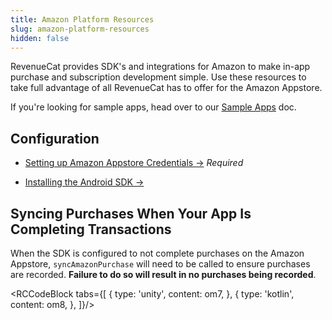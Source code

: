 ```yaml
---
title: Amazon Platform Resources
slug: amazon-platform-resources
hidden: false
---
```


RevenueCat provides SDK's and integrations for Amazon to make in-app purchase and subscription development simple. Use these resources to take full advantage of all RevenueCat has to offer for the Amazon Appstore.

If you're looking for sample apps, head over to our [Sample Apps](/platform-resources/sample-apps) doc.

## Configuration

- [Setting up Amazon Appstore Credentials →](/service-credentials/amazon-appstore-credentials)
  _Required_

- [Installing the Android SDK →](/getting-started/installation/android)

## Syncing Purchases When Your App Is Completing Transactions

When the SDK is configured to not complete purchases on the Amazon Appstore, `syncAmazonPurchase` will need to be called to ensure purchases are recorded. **Failure to do so will result in no purchases being recorded**.


<RCCodeBlock tabs={[
  {
    type: 'unity',
    content: om7,
  },
  {
    type: 'kotlin',
    content: om8,
  },
]}/>
